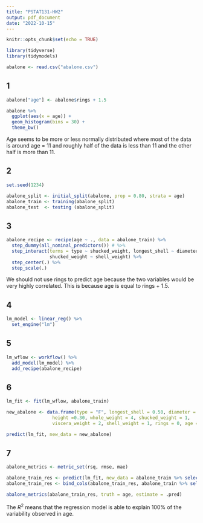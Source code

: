 ```yaml
---
title: "PSTAT131-HW2"
output: pdf_document
date: "2022-10-15"
---
```


```r
knitr::opts_chunk$set(echo = TRUE)
```

```r
library(tidyverse)
library(tidymodels)
```

```r
abalone <- read.csv("abalone.csv")
```

## 1

```r
abalone["age"] <- abalone$rings + 1.5

abalone %>% 
  ggplot(aes(x = age)) +
  geom_histogram(bins = 30) +
  theme_bw()
```
Age seems to be more or less normally distributed where most of the data is around age = 11 and roughly half of the data is less than 11 and the other half is more than 11. 

## 2

```r
set.seed(1234)

abalone_split <- initial_split(abalone, prop = 0.80, strata = age)
abalone_train <- training(abalone_split)
abalone_test  <- testing (abalone_split)
```

## 3

```r
abalone_recipe <- recipe(age ~ ., data = abalone_train) %>%
  step_dummy(all_nominal_predictors()) # %>%
  step_interact(terms = type ~ shucked_weight, longest_shell ~ diameter,
                shucked_weight ~ shell_weight) %>%
  step_center(.) %>%
  step_scale(.)
```
We should not use rings to predict age because the two variables would be very highly correlated. This is because age is equal to rings + 1.5.

## 4

```r
lm_model <- linear_reg() %>%
  set_engine("lm")
```

## 5

```r
lm_wflow <- workflow() %>% 
  add_model(lm_model) %>% 
  add_recipe(abalone_recipe)
```

## 6

```r
lm_fit <- fit(lm_wflow, abalone_train)

new_abalone <- data.frame(type = "F", longest_shell = 0.50, diameter = 0.10, 
                 height =0.30, whole_weight = 4, shucked_weight = 1,
                 viscera_weight = 2, shell_weight = 1, rings = 0, age = 0)

predict(lm_fit, new_data = new_abalone)
```

## 7

```r
abalone_metrics <- metric_set(rsq, rmse, mae)

abalone_train_res <- predict(lm_fit, new_data = abalone_train %>% select(-age))
abalone_train_res <- bind_cols(abalone_train_res, abalone_train %>% select(age))

abalone_metrics(abalone_train_res, truth = age, estimate = .pred)
```
The $R^2$ means that the regression model is able to explain 100% of the variability observed in age. 
